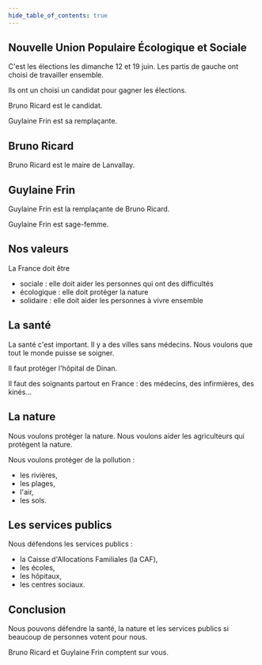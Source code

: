 ```yaml
---
hide_table_of_contents: true
---
```


## Nouvelle Union Populaire Écologique et Sociale

C'est les élections les dimanche 12 et 19 juin.
Les partis de gauche ont choisi de travailler ensemble.

Ils ont un choisi un candidat pour gagner les élections.

Bruno Ricard est le candidat.

Guylaine Frin est sa remplaçante.

## Bruno Ricard

Bruno Ricard est le maire de Lanvallay.

## Guylaine Frin

Guylaine Frin est la remplaçante de Bruno Ricard.

Guylaine Frin est sage-femme.

## Nos valeurs

La France doit être
- sociale : elle doit aider les personnes qui ont des difficultés
- écologique : elle doit protéger la nature
- solidaire : elle doit aider les personnes à vivre ensemble

## La santé

La santé c'est important.
Il y a des villes sans médecins.
Nous voulons que tout le monde puisse se soigner.

Il faut protéger l'hôpital de Dinan.

Il faut des soignants partout en France : des médecins, des infirmières, des kinés…

## La nature

Nous voulons protéger la nature.
Nous voulons aider les agriculteurs qui protègent la nature.

Nous voulons protéger de la pollution :
- les rivières,
- les plages,
- l'air,
- les sols.

## Les services publics

Nous défendons les services publics :
- la Caisse d'Allocations Familiales (la CAF),
- les écoles,
- les hôpitaux,
- les centres sociaux.

## Conclusion

Nous pouvons défendre la santé, la nature et les services publics si beaucoup de personnes votent pour nous.

Bruno Ricard et Guylaine Frin comptent sur vous.
